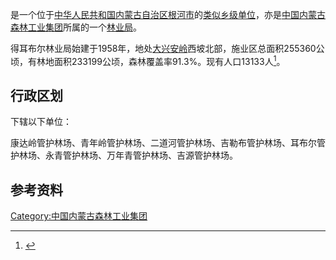 {{中国乡级行政区
|行政区全称           = {{PAGENAMEBASE}}<br>得耳布尔森林工业有限公司
|上级行政区           = [[中国内蒙古森林工业集团|中国内蒙古森林工业集团]]<br>[[内蒙古大兴安岭重点国有林管理局|内蒙古大兴安岭重点国有林管理局]]
|政府驻地             = [[根河市|根河市]][[得耳布尔镇|得耳布尔镇]]
}}

'''{{PAGENAMEBASE}}'''是一个位于[[中华人民共和国|中华人民共和国]][[内蒙古自治区|内蒙古自治区]][[根河市|根河市]]的[[类似乡级单位|类似乡级单位]]，亦是[[中国内蒙古森林工业集团|中国内蒙古森林工业集团]]所属的一个[[林业局|林业局]]。

得耳布尔林业局始建于1958年，地处[[大兴安岭|大兴安岭]]西坡北部，施业区总面积255360公顷，有林地面积233199公顷，森林覆盖率91.3%。现有人口13133人<ref>{{cite book |editor=李洪君 |title=《内蒙古大兴安岭林管局中国内蒙古森工集团统计资料汇编》 |date=2012.08 |publisher=中国统计出版社 |isbn=978-7-5037-6535-3}}</ref>。

== 行政区划 ==
{{PAGENAMEBASE}}下辖以下单位：

康达岭管护林场、青年岭管护林场、二道河管护林场、吉勒布管护林场、耳布尔管护林场、永青管护林场、万年青管护林场、吉源管护林场。

== 参考资料 ==
{{reflist}}

{{内蒙古行政区划小作品}}
{{根河市行政区划}}
{{中华人民共和国林业区划|蒙}}

[[Category:中国内蒙古森林工业集团|Category:中国内蒙古森林工业集团]]
